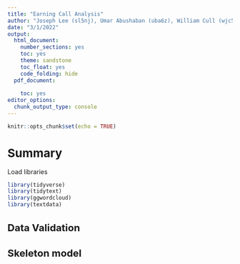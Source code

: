 ```yaml
---
title: "Earning Call Analysis"
author: "Joseph Lee (sl5nj), Umar Abushaban (uba6z), William Cull (wjc5rt)"
date: "3/1/2022"
output:
  html_document:
    number_sections: yes
    toc: yes
    theme: sandstone
    toc_float: yes
    code_folding: hide
  pdf_document:
    
    toc: yes
editor_options: 
  chunk_output_type: console
---
```


<style>
h1.title {
  font-size: 30px;
}
h1 {
  font-size: 26px;
}
h2 {
  font-size: 22px;
}
h3 { 
  font-size: 18px;
}

</style>

```r
knitr::opts_chunk$set(echo = TRUE)
```

# Summary

Load libraries 
```r
library(tidyverse)
library(tidytext)
library(ggwordcloud)
library(textdata)
```

## Data Validation 

## Skeleton model
```r

```


